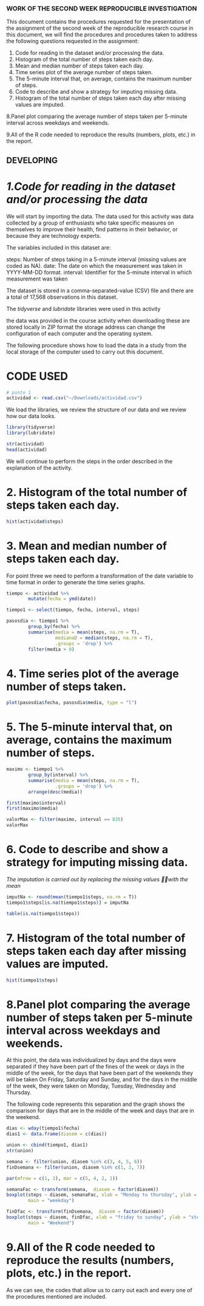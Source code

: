 ### WORK OF THE SECOND WEEK REPRODUCIBLE INVESTIGATION

This document contains the procedures requested for the presentation of the assignment of the second week of the reproducible research course in this document, we will find the procedures and procedures taken to address the following questions requested in the assignment:

1. Code for reading in the dataset and/or processing the data.
2. Histogram of the total number of steps taken each day.
3. Mean and median number of steps taken each day.
4. Time series plot of the average number of steps taken.
5. The 5-minute interval that, on average, contains the maximum number of steps.
6. Code to describe and show a strategy for imputing missing data.
7. Histogram of the total number of steps taken each day after missing values are imputed.

8.Panel plot comparing the average number of steps taken per 5-minute interval across weekdays and weekends.

9.All of the R code needed to reproduce the results (numbers, plots, etc.) in the report.


## DEVELOPING 

# *1.Code for reading in the dataset and/or processing the data*

We will start by importing the data. The data used for this activity was data collected by
a group of enthusiasts who take specific measures on themselves to improve their health, find patterns in their behavior, or because they are technology experts.

The variables included in this dataset are:

steps: Number of steps taking in a 5-minute interval (missing values are coded as NA).
date: The date on which the measurement was taken in YYYY-MM-DD format.
interval: Identifier for the 5-minute interval in which measurement was taken

The dataset is stored in a comma-separated-value (CSV) file and there are a total of 17,568 observations in this dataset.

The *tidyverse* and *lubridate* libraries were used in this activity

the data was provided in the course activity when downloading these are stored locally in ZIP format the storage address can change the configuration of each computer and the operating system.

The following procedure shows how to load the data in a study from the local storage of the computer used to carry out this document.

# CODE USED

```r
# punto 1
actividad <- read.csv("~/Downloads/actividad.csv")
```
 

We load the libraries, we review the structure of our data and we review how our data looks.

```r
library(tidyverse)
library(lubridate)

str(actividad)
head(actividad)
```

We will continue to perform the steps in the order described in the explanation of the activity.

# 2. Histogram of the total number of steps taken each day.

```r

hist(actividad$steps)
```

# 3. Mean and median number of steps taken each day.

For point three we need to perform a transformation of the date variable to time format in order to generate the time series graphs.

```r
tiempo <- actividad %>%
        mutate(fecha = ymd(date))

tiempo1 <- select(tiempo, fecha, interval, steps)

pasosdia <- tiempo1 %>%
        group_by(fecha) %>%
        summarise(media = mean(steps, na.rm = T),
                  medianaD = median(steps, na.rm = T),
                  .groups = 'drop') %>%
        filter(media > 0)
```


# 4. Time series plot of the average number of steps taken.

```r
plot(pasosdia$fecha, pasosdia$media, type = "l")
```


# 5. The 5-minute interval that, on average, contains the maximum number of steps.

```r
maximo <- tiempo1 %>%
        group_by(interval) %>%
        summarise(media = mean(steps, na.rm = T),
                  .groups = 'drop') %>%
        arrange(desc(media)) 

first(maximo$interval)
first(maximo$media)

valorMax <- filter(maximo, interval == 835)
valorMax
```

# 6. Code to describe and show a strategy for imputing missing data.


*The imputation is carried out by replacing the missing values with the mean*

```r
imputNa <- round(mean(tiempo1$steps, na.rm = T))
tiempo1$steps[is.na(tiempo1$steps)] = imputNa

table(is.na(tiempo1$steps))
```


# 7. Histogram of the total number of steps taken each day after missing values are imputed.

```r
hist(tiempo1$steps)
```

# 8.Panel plot comparing the average number of steps taken per 5-minute interval across weekdays and weekends.#

At this point, the data was individualized by days and the days were separated if they have been part of the fines of the week or days in the middle of the week, for the days that have been part of the weekends they will be taken On Friday, Saturday and Sunday, and for the days in the middle of the week, they were taken on Monday, Tuesday, Wednesday and Thursday.

The following code represents this separation and the graph shows the comparison for days that are in the middle of the week and days that are in the weekend.

```r
dias <- wday(tiempo1$fecha)
dias1 <- data.frame(diasem = c(dias))

union <- cbind(tiempo1, dias1)
str(union)

semana <- filter(union, diasem %in% c(3, 4, 5, 6))
finDsemana <- filter(union, diasem %in% c(1, 2, 7))

par(mfrow = c(1, 2), mar = c(5, 4, 2, 1))

semanaFac <- transform(semana,  diasem = factor(diasem))
boxplot(steps ~ diasem, semanaFac, xlab = "Monday to thursday", ylab = "steps",
        main = "weekday")

finDfac <- transform(finDsemana,  diasem = factor(diasem))
boxplot(steps ~ diasem, finDfac, xlab = "friday to sunday", ylab = "steps",
        main = "Weekend")
````

# 9.All of the R code needed to reproduce the results (numbers, plots, etc.) in the report.


As we can see, the codes that allow us to carry out each and every one of the procedures mentioned are included.



